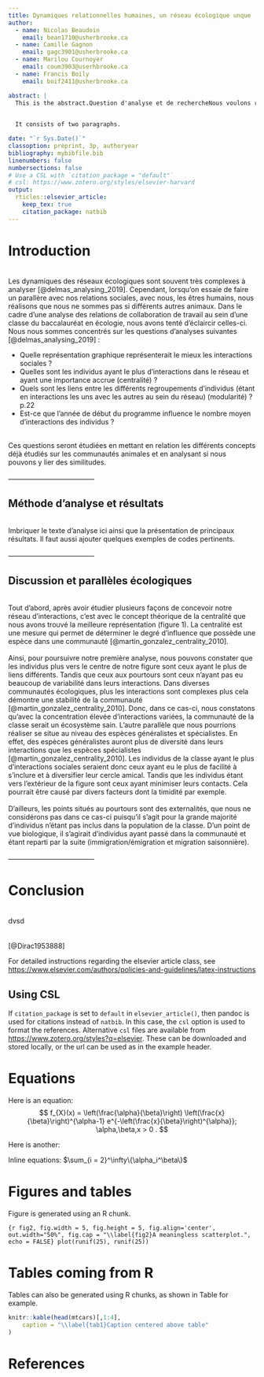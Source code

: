 ---
title: Dynamiques relationnelles humaines, un réseau écologique unque !
author:
  - name: Nicolas Beaudoin
    email: bean1710@usherbrooke.ca
  - name: Camille Gagnon
    email: gagc3901@usherbrooke.ca
  - name: Marilou Cournoyer
    email: coum3903@userhbrooke.ca
  - name: Francis Boily 
    email: boif2411@usherbrooke.ca

abstract: |
  This is the abstract.Question d'analyse et de rechercheNous voulons regarder l'immigration et l'émigration ainsi que la dispersion au sein des différentes communautés de la classe. Analyse basée sur les spécialistes et généralistes OU introverties et extraverties ? On pourrait aussi comparer l'immigration comme étant un indicateur d'adaptation et de survie au niveau psychologique chez l'être humain. Exemple, l'être humain ne se reconnait pas ou vit un stress dans ses relations sociales (peu de compatibilité) alors il va migrer ailleurs.
 

  It consists of two paragraphs.

date: "`r Sys.Date()`"
classoption: preprint, 3p, authoryear
bibliography: mybibfile.bib
linenumbers: false
numbersections: false
# Use a CSL with `citation_package = "default"`
# csl: https://www.zotero.org/styles/elsevier-harvard
output: 
  rticles::elsevier_article:
    keep_tex: true
    citation_package: natbib
---
# **Introduction**
\
Les dynamiques des réseaux écologiques sont souvent très complexes à analyser [@delmas_analysing_2019]. Cependant, lorsqu'on essaie de faire un parallère avec nos relations sociales, avec nous, les êtres humains, nous réalisons que nous ne sommes pas si différents autres animaux. Dans le cadre d'une analyse des relations de collaboration de travail au sein d'une classe du baccalauréat en écologie, nous avons tenté d'éclaircir celles-ci. Nous nous sommes concentrés sur les questions d'analyses suivantes [@delmas_analysing_2019] : 
\

* Quelle représentation graphique représenterait le mieux les interactions sociales ? 
* Quelles sont les individus ayant le plus d’interactions dans le réseau et ayant une importance accrue (centralité) ? 
* Quels sont les liens entre les différents regroupements d’individus (étant en interactions les uns avec les autres au sein du réseau) (modularité) ?  p.22
* Est-ce que l’année de début du programme influence le nombre moyen d’interactions des individus ? 

\
Ces questions seront étudiées en mettant en relation les différents concepts déjà étudiés sur les communautés animales et en analysant si nous pouvons y lier des similitudes. 
\
\
--------------------------------------

## **Méthode d'analyse et résultats**
\
Imbriquer le texte d'analyse ici ainsi que la présentation de principaux résultats. 
Il faut aussi ajouter quelques exemples de codes pertinents. 
\
\
--------------------------------------

## **Discussion et parallèles écologiques**
\
Tout d’abord, après avoir étudier plusieurs façons de concevoir notre réseau d’interactions, c’est avec le concept théorique de la centralité que nous avons trouvé la meilleure représentation (figure 1). La centralité est une mesure qui permet de déterminer le degré d’influence que possède une espèce dans une communauté [@martin_gonzalez_centrality_2010]. 
\
\
Ainsi, pour poursuivre notre première analyse, nous pouvons constater que les individus plus vers le centre de notre figure sont ceux ayant le plus de liens différents. Tandis que ceux aux pourtours sont ceux n’ayant pas eu beaucoup de variabilité dans leurs interactions. Dans diverses communautés écologiques, plus les interactions sont complexes plus cela démontre une stabilité de la communauté [@martin_gonzalez_centrality_2010]. Donc, dans ce cas-ci, nous constatons qu’avec la concentration élevée d’interactions variées, la communauté de la classe serait un écosystème sain. L’autre parallèle que nous pourrions réaliser se situe au niveau des espèces généralistes et spécialistes. En effet, des espèces généralistes auront plus de diversité dans leurs interactions que les espèces spécialistes [@martin_gonzalez_centrality_2010]. Les individus de la classe ayant le plus d’interactions sociales seraient donc ceux ayant eu le plus de facilité à s’inclure et à diversifier leur cercle amical. Tandis que les individus étant vers l’extérieur de la figure sont ceux ayant minimiser leurs contacts. Cela pourrait être causé par divers facteurs dont la timidité par exemple. 
\
\
D’ailleurs, les points situés au pourtours sont des externalités, que nous ne considérons pas dans ce cas-ci puisqu’il s’agit pour la grande majorité d’individus n’étant pas inclus dans la population de la classe. D’un point de vue biologique, il s’agirait d’individus ayant passé dans la communauté et étant reparti par la suite (immigration/émigration et migration saisonnière).
\
\
--------------------------------------

# **Conclusion**
\
dvsd
\
\
\
[@Dirac1953888]


For detailed instructions regarding the elsevier article class, see   <https://www.elsevier.com/authors/policies-and-guidelines/latex-instructions>

## Using CSL 

If `citation_package` is set to `default` in `elsevier_article()`, then pandoc is used for citations instead of `natbib`. In this case, the `csl` option is used to format the references. Alternative `csl` files are available from <https://www.zotero.org/styles?q=elsevier>. These can be downloaded
and stored locally, or the url can be used as in the example header.

# Equations

Here is an equation:
$$ 
  f_{X}(x) = \left(\frac{\alpha}{\beta}\right)
  \left(\frac{x}{\beta}\right)^{\alpha-1}
  e^{-\left(\frac{x}{\beta}\right)^{\alpha}}; 
  \alpha,\beta,x > 0 .
$$

Here is another:
\begin{align}
  a^2+b^2=c^2.
\end{align}

Inline equations: $\sum_{i = 2}^\infty\{\alpha_i^\beta\}$

# Figures and tables

Figure \ref{fig2} is generated using an R chunk.

```{r fig2, fig.width = 5, fig.height = 5, fig.align='center', out.width="50%", fig.cap = "\\label{fig2}A meaningless scatterplot.", echo = FALSE}
plot(runif(25), runif(25))
```

# Tables coming from R

Tables can also be generated using R chunks, as shown in Table \ref{tab1} for example.

```{r tab1, echo = TRUE}
knitr::kable(head(mtcars)[,1:4], 
    caption = "\\label{tab1}Caption centered above table"
)
```

# References {-}

